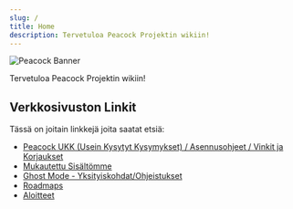 ```yaml
---
slug: /
title: Home
description: Tervetuloa Peacock Projektin wikiin!
---
```



<Image alt="Peacock Banner" img={Banner} />

Tervetuloa Peacock Projektin wikiin!

## Verkkosivuston Linkit

Tässä on joitain linkkejä joita saatat etsiä:

-   [Peacock UKK (Usein Kysytyt Kysymykset) / Asennusohjeet / Vinkit ja Korjaukset](intel)
-   [Mukautettu Sisältömme](custom-content.md)
-   [Ghost Mode - Yksityiskohdat/Ohjeistukset](ghost-mode.md)
-   [Roadmaps](roadmaps.mdx)
-   [Aloitteet](initiatives.md)
